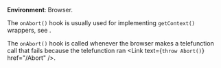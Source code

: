 
**Environment**: Browser.

The `onAbort()` hook is usually used for implementing `getContext()` wrappers, see <Link href="/permissions#getcontext-wrapping" doNotInferSectionTitle={true} />.

The `onAbort()` hook is called whenever the browser makes a telefunction call that fails because the telefunction ran <Link text={<code>throw Abort()</code>} href="/Abort" />.
